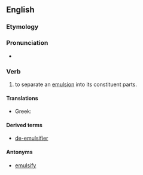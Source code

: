 ==English==

===Etymology===
{{prefix|de|emulsify|lang=en}}

===Pronunciation===
* {{a|UK}} {{IPA|[diːˌɛˈmʌɫsɪfaɪ]|[diːˌɛˈmʊɫsɪfaɪ]|lang=en}}

===Verb===
{{en-verb|de-emulsifies|de-emulsifying|de-emulsified}}

# to separate an [[emulsion]] into its constituent parts.

====Translations====
{{trans-top|separate an emulsion}}
* Greek: {{t|el|απογαλακτωματοποιώ}}
{{trans-mid}}
{{trans-bottom}}

====Derived terms====
* [[de-emulsifier]]

====Antonyms====
* [[emulsify]]